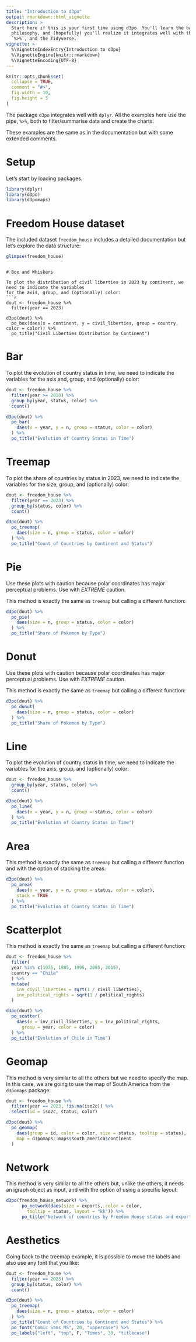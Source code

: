 ```yaml
---
title: "Introduction to d3po"
output: rmarkdown::html_vignette
description: >
  Start here if this is your first time using d3po. You'll learn the basic   
  philosophy, and (hopefully) you'll realize it integrates well with the pipe, 
  `%>%`, and the Tidyverse.
vignette: >
  %\VignetteIndexEntry{Introduction to d3po}
  %\VignetteEngine{knitr::rmarkdown}
  %\VignetteEncoding{UTF-8}
---
```


```r
knitr::opts_chunk$set(
  collapse = TRUE,
  comment = "#>",
  fig.width = 10,
  fig.height = 5
)
```

The package `d3po` integrates well with `dplyr`. All the examples here use the 
pipe, `%>%`, both to filter/summarise data and create the charts.

These examples are the same as in the documentation but with some extended comments.

# Setup

Let's start by loading packages.

```r
library(dplyr)
library(d3po)
library(d3pomaps)
```

# Freedom House dataset

The included dataset `freedom_house` includes a detailed documentation but let's explore the data structure:
```r
glimpse(freedom_house)
```
```

# Box and Whiskers

To plot the distribution of civil liberties in 2023 by continent, we need to indicate the variables 
for the axis, group, and (optionally) color:
```r
dout <- freedom_house %>% 
  filter(year == 2023)
 
d3po(dout) %>%
  po_box(daes(x = continent, y = civil_liberties, group = country, color = color)) %>% 
  po_title("Civil Liberties Distribution by Continent")
```

# Bar

To plot the evolution of country status in time, we need to indicate the variables for the axis
and, group, and (optionally) color:
```r
dout <- freedom_house %>%
  filter(year >= 2010) %>%
  group_by(year, status, color) %>%
  count()

d3po(dout) %>%
  po_bar(
    daes(x = year, y = n, group = status, color = color)
  ) %>%
  po_title("Evolution of Country Status in Time")
```

# Treemap

To plot the share of countries by status in 2023, we need to indicate the variables for the
size, group, and (optionally) color:
```r
dout <- freedom_house %>%
  filter(year == 2023) %>%
  group_by(status, color) %>%
  count()

d3po(dout) %>%
  po_treemap(
    daes(size = n, group = status, color = color)
  ) %>%
  po_title("Count of Countries by Continent and Status")
```

# Pie

Use these plots with caution because polar coordinates has major perceptual 
problems. Use with *EXTREME* caution.

This method is exactly the same as `treemap` but calling a different function:
```r
d3po(dout) %>%
  po_pie(
    daes(size = n, group = status, color = color)
  ) %>%
  po_title("Share of Pokemon by Type")
```

# Donut

Use these plots with caution because polar coordinates has major perceptual 
problems. Use with *EXTREME* caution.

This method is exactly the same as `treemap` but calling a different function:
```r
d3po(dout) %>%
  po_donut(
    daes(size = n, group = status, color = color)
  ) %>%
  po_title("Share of Pokemon by Type")
```

# Line

To plot the evolution of country status in time, we need to indicate the variables for the axis, group, and (optionally) color:
```r
dout <- freedom_house %>%
  group_by(year, status, color) %>%
  count()

d3po(dout) %>%
  po_line(
    daes(x = year, y = n, group = status, color = color)
  ) %>%
  po_title("Evolution of Country Status in Time")
```

# Area

This method is exactly the same as `treemap` but calling a different function and
with the option of stacking the areas:
```r
d3po(dout) %>%
  po_area(
    daes(x = year, y = n, group = status, color = color),
    stack = TRUE
  ) %>%
  po_title("Evolution of Country Status in Time")
```

# Scatterplot

This method is exactly the same as `treemap` but calling a different function:
```r
dout <- freedom_house %>%
  filter(
  year %in% c(1975, 1985, 1995, 2005, 2015),
  country == "Chile"
  ) %>%
  mutate(
    inv_civil_liberties = sqrt(1 / civil_liberties),
    inv_political_rights = sqrt(1 / political_rights)
  )

d3po(dout) %>%
  po_scatter(
    daes(x = inv_civil_liberties, y = inv_political_rights,
      group = year, color = color)
  ) %>%
  po_title("Evolution of Chile in Time")
```

# Geomap

This method is very similar to all the others but we need to specify the map.
In this case, we are going to use the map of South America from the `d3pomaps`
package:
```r
dout <- freedom_house %>%
  filter(year == 2023, !is.na(iso2c)) %>%
  select(id = iso2c, status, color)

d3po(dout) %>% 
  po_geomap(
    daes(group = id, color = color, size = status, tooltip = status),
    map = d3pomaps::maps$south_america$continent
  )
```

# Network

This method is very similar to all the others but, unlike the others, 
it needs an igraph object as input, and with the option of using a specific
layout:
```r
d3po(freedom_house_network) %>%
      po_network(daes(size = exports, color = color, 
        tooltip = status, layout = "kk")) %>%
      po_title("Network of countries by Freedom House status and exports")
```

# Aesthetics

Going back to the treemap example, it is possible to move the labels and
also use any font that you like:
```r
dout <- freedom_house %>%
  filter(year == 2023) %>%
  group_by(status, color) %>%
  count()

d3po(dout) %>%
  po_treemap(
    daes(size = n, group = status, color = color)
  ) %>%
  po_title("Count of Countries by Continent and Status") %>%
  po_font("Comic Sans MS", 20, "uppercase") %>%
  po_labels("left", "top", F, "Times", 30, "titlecase")
```
